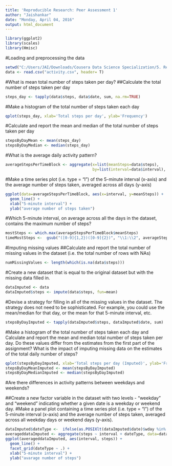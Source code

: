 ```yaml
---
title: 'Reproducible Research: Peer Assessment 1'
author: "Jaishankar"
date: "Monday, April 04, 2016"
output: html_document
---
```

```r
library(ggplot2)
library(scales)
library(Hmisc)
```

#Loading and preprocessing the data
```r
setwd("C:/Users/JAI/Downloads/Cousera Data Science Specialization/5. Reproducible Research/week1//repdata-data-activity/")
data <- read.csv("activity.csv", header= T)
```

#What is mean total number of steps taken per day?
##Calculate the total number of steps taken per day
```r
steps_day <- tapply(data$steps, data$date, sum, na.rm=TRUE)
```
#Make a histogram of the total number of steps taken each day
```r
qplot(steps_day, xlab='Total steps per day', ylab='Frequency')
```
#Calculate and report the mean and median of the total number of steps taken per day
```r
stepsByDayMean <- mean(steps_day)
stepsByDayMedian <- median(steps_day)
```
#What is the average daily activity pattern?
```r
averageStepsPerTimeBlock <- aggregate(x=list(meanSteps=data$steps),
                                      by=list(interval=data$interval), FUN=mean, na.rm=TRUE)
```
#Make a time series plot (i.e. type = "l") of the 5-minute interval (x-axis) and the average number of steps taken, averaged across all days (y-axis)
```r
ggplot(data=averageStepsPerTimeBlock, aes(x=interval, y=meanSteps)) +
  geom_line() +
  xlab("5-minute interval") +
  ylab("average number of steps taken") 
```
#Which 5-minute interval, on average across all the days in the dataset, contains the maximum number of steps?
```r
mostSteps <- which.max(averageStepsPerTimeBlock$meanSteps)
timeMostSteps <-  gsub("([0-9]{1,2})([0-9]{2})", "\\1:\\2", averageStepsPerTimeBlock[mostSteps,'interval'])
```

#Imputing missing values
##Calculate and report the total number of missing values in the dataset (i.e. the total number of rows with NAs)

```r
numMissingValues <- length(which(is.na(data$steps)))
```

#Create a new dataset that is equal to the original dataset but with the missing data filled in.
```r
dataImputed <- data
dataImputed$steps <- impute(data$steps, fun=mean)
```

#Devise a strategy for filling in all of the missing values in the dataset. The strategy does not need to be sophisticated. For example, you could use the mean/median for that day, or the mean for that 5-minute interval, etc.
```r
stepsByDayImputed <- tapply(dataImputed$steps, dataImputed$date, sum)
```

#Make a histogram of the total number of steps taken each day and Calculate and report the mean and median total number of steps taken per day. Do these values differ from the estimates from the first part of the assignment? What is the impact of imputing missing data on the estimates of the total daily number of steps?
```r
qplot(stepsByDayImputed, xlab='Total steps per day (Imputed)', ylab='Frequency using binwith 500', binwidth=500)
stepsByDayMeanImputed <- mean(stepsByDayImputed)
stepsByDayMedianImputed <- median(stepsByDayImputed)
```
#Are there differences in activity patterns between weekdays and weekends?

##Create a new factor variable in the dataset with two levels - "weekday" and "weekend" indicating whether a given date is a weekday or weekend day.
#Make a panel plot containing a time series plot (i.e. type = "l") of the 5-minute interval (x-axis) and the average number of steps taken, averaged across all weekday days or weekend days (y-axis). 
```r
dataImputed$dateType <-  ifelse(as.POSIXlt(dataImputed$date)$wday %in% c(0,6), 'weekend', 'weekday')
averageddataImputed <- aggregate(steps ~ interval + dateType, data=dataImputed, mean)
ggplot(averageddataImputed, aes(interval, steps)) + 
  geom_line() + 
  facet_grid(dateType ~ .) +
  xlab("5-minute interval") + 
  ylab("avarage number of steps")
```


